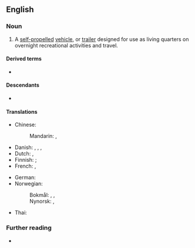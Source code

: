 ==English==

===Noun===
{{en-noun}}

# {{lb|en|North America}} A [[self-propelled]] [[vehicle]], or [[trailer]] designed for use as living quarters on overnight recreational activities and travel.

====Derived terms====
* {{l|en|RV}}

====Descendants====
* {{desc|fr-CA|véhicule récréatif|cal=1}}

====Translations====
{{trans-top|vehicle or trailer}}
* Chinese:
*: Mandarin: {{t|cmn|露營車}}, {{t|cmn|露营车|tr=lùyíngchē}}
* Danish: {{t|da|autocamper|c}}, {{t|da|campingbil|c}}, {{t|da|camper|c}}, {{t|da|campingbus|c}}
* Dutch: {{t+|nl|caravan|m}} {{q|trailer}}, {{t+|nl|camper|m}} {{q|vehicle}}
* Finnish: {{t+|fi|matkailuauto}} {{qualifier|self-propelled}}; {{t|fi|matkailuvaunu}} {{qualifier|trailer}}
* French: {{t+|fr|camping-car}}, {{t+|fr|véhicule récréatif}} {{qualifier|Quebec}}
{{trans-mid}}
* German: {{t+|de|Wohnmobil|n}}
* Norwegian:
*: Bokmål: {{t+|nb|bobil|m}}, {{t|nb|bubil|m}}, {{t|nb|campingbil|m}}
*: Nynorsk: {{t|nn|bubil|m}}, {{t|nn|campingbil|m}}
* Thai: {{t|th|รถบ้าน}}
{{trans-bottom}}

===Further reading===
* {{pedia}}

{{topics|en|Vehicles}}